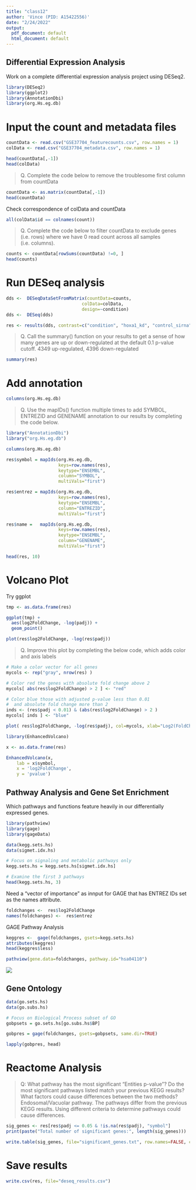 ```yaml
---
title: "class12"
author: 'Vince (PID: A15422556)'
date: "2/24/2022"
output:
  pdf_document: default
  html_document: default
---
```


## Differential Expression Analysis

Work on a complete differential expression analysis project using DESeq2.

```r
library(DESeq2)
library(ggplot2)
library(AnnotationDbi)
library(org.Hs.eg.db)
```


# Input the count and metadata files

```r
countData <- read.csv("GSE37704_featurecounts.csv", row.names = 1)
colData <- read.csv("GSE37704_metadata.csv", row.names = 1)

head(countData[,-1])
head(colData)
```


> Q. Complete the code below to remove the troublesome first column from countData

```r
countData <- as.matrix(countData[,-1])
head(countData)
```


Check correspondence of colData and countData

```r
all(colData$id == colnames(count))
```


> Q. Complete the code below to filter countData to exclude genes (i.e. rows) where we have 0 read count across all samples (i.e. columns).

```r
counts <- countData[rowSums(countData) !=0, ]
head(counts)
```


# Run DESeq analysis

```r
dds <-  DESeqDataSetFromMatrix(countData=counts,
                             colData=colData,
                             design=~condition)
dds <-  DESeq(dds)

res <- results(dds, contrast=c("condition", "hoxa1_kd", "control_sirna"))
```


> Q. Call the summary() function on your results to get a sense of how many genes are up or down-regulated at the default 0.1 p-value cutoff. 4349 up-regulated, 4396 down-regulated

```r
summary(res)
```


# Add annotation

```r
columns(org.Hs.eg.db)
```


> Q. Use the mapIDs() function multiple times to add SYMBOL, ENTREZID and GENENAME annotation to our results by completing the code below.

```r
library("AnnotationDbi")
library("org.Hs.eg.db")

columns(org.Hs.eg.db)

res$symbol = mapIds(org.Hs.eg.db,
                    keys=row.names(res), 
                    keytype="ENSEMBL",
                    column="SYMBOL",
                    multiVals="first")

res$entrez = mapIds(org.Hs.eg.db,
                    keys=row.names(res),
                    keytype="ENSEMBL",
                    column="ENTREZID",
                    multiVals="first")

res$name =   mapIds(org.Hs.eg.db,
                    keys=row.names(res),
                    keytype="ENSEMBL",
                    column="GENENAME",
                    multiVals="first")

head(res, 10)
```


# Volcano Plot

Try ggplot

```r
tmp <- as.data.frame(res)

ggplot(tmp) +
  aes(log2FoldChange, -log(padj)) +
  geom_point()
```


```r
plot(res$log2FoldChange, -log(res$padj))
```


> Q. Improve this plot by completing the below code, which adds color and axis labels

```r
# Make a color vector for all genes
mycols <- rep("gray", nrow(res) )

# Color red the genes with absolute fold change above 2
mycols[ abs(res$log2FoldChange) > 2 ] <- "red"

# Color blue those with adjusted p-value less than 0.01
#  and absolute fold change more than 2
inds <- (res$padj < 0.01) & (abs(res$log2FoldChange) > 2 )
mycols[ inds ] <- "blue"

plot( res$log2FoldChange, -log(res$padj), col=mycols, xlab="Log2(FoldChange)", ylab="-Log(P-value)" )
```


```r
library(EnhancedVolcano)

x <- as.data.frame(res)

EnhancedVolcano(x,
    lab = x$symbol,
    x = 'log2FoldChange',
    y = 'pvalue')
```


## Pathway Analysis and Gene Set Enrichment

Which pathways and functions feature heavily in our differentially expressed genes. 
```r
library(pathview)
library(gage)
library(gageData)

data(kegg.sets.hs)
data(sigmet.idx.hs)

# Focus on signaling and metabolic pathways only
kegg.sets.hs = kegg.sets.hs[sigmet.idx.hs]

# Examine the first 3 pathways
head(kegg.sets.hs, 3)
```


Need a "vector of importance" as innput for GAGE that has ENTREZ IDs set as the names attribute.

```r
foldchanges <-  res$log2FoldChange
names(foldchanges) <-  res$entrez
```


GAGE Pathway Analysis

```r
keggres <-  gage(foldchanges, gsets=kegg.sets.hs)
attributes(keggres)
head(keggres$less)
```


```r
pathview(gene.data=foldchanges, pathway.id="hsa04110")
```


![](hsa04110.pathview.png)


## Gene Ontology

```r
data(go.sets.hs)
data(go.subs.hs)

# Focus on Biological Process subset of GO
gobpsets = go.sets.hs[go.subs.hs$BP]

gobpres = gage(foldchanges, gsets=gobpsets, same.dir=TRUE)

lapply(gobpres, head)
```


# Reactome Analysis

> Q: What pathway has the most significant “Entities p-value”? Do the most significant pathways listed match your previous KEGG results? What factors could cause differences between the two methods? Endosomal/Vacuolar pathway. The pathways differ from the previous KEGG results. Using different criteria to determine pathways could cause differences.

```r
sig_genes <- res[res$padj <= 0.05 & !is.na(res$padj), "symbol"]
print(paste("Total number of significant genes:", length(sig_genes)))

write.table(sig_genes, file="significant_genes.txt", row.names=FALSE, col.names=FALSE, quote=FALSE)
```



# Save results

```r
write.csv(res, file="deseq_results.csv")
```
